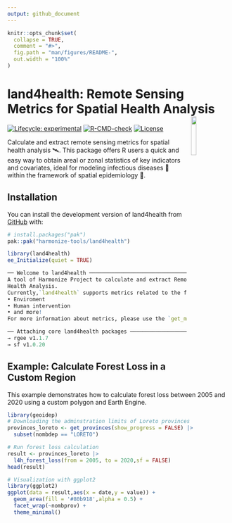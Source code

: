```yaml
---
output: github_document
---
```


<!-- README.md is generated from README.Rmd. Please edit that file -->

```r
knitr::opts_chunk$set(
  collapse = TRUE,
  comment = "#>",
  fig.path = "man/figures/README-",
  out.width = "100%"
)
```

# land4health: Remote Sensing Metrics for Spatial Health Analysis <img src="man/figures/logo.png" align="right" hspace="10" vspace="0" width="15%">

<!-- badges: start -->

[![Lifecycle: experimental](https://img.shields.io/badge/lifecycle-experimental-orange.svg)](https://lifecycle.r-lib.org/articles/stages.html#experimental)
[![R-CMD-check](https://github.com/harmonize-tools/land4health/actions/workflows/R-CMD-check.yaml/badge.svg)](https://github.com/harmonize-tools/land4health/actions/workflows/R-CMD-check.yaml)
[![License](https://img.shields.io/badge/license-MIT-green)](./LICENSE)
<!-- badges: end -->

Calculate and extract remote sensing metrics for spatial health analysis 🛰️.
This package offers R users a quick and easy way to obtain areal or zonal statistics of key indicators and covariates, ideal for modeling infectious diseases 🦠 within the framework of spatial epidemiology 🏥.

## Installation

You can install the development version of land4health from [GitHub](https://github.com/) with:

```r
# install.packages("pak")
pak::pak("harmonize-tools/land4health")
```
```r
library(land4health)
ee_Initialize(quiet = TRUE)
```

```r
── Welcome to land4health ──────────────────────────────────────────────────────────────────
A tool of Harmonize Project to calculate and extract Remote Sensing Metrics for Spatial
Health Analysis.
Currently,`land4health` supports metrics related to the following categories:
• Enviroment
• Human intervention
• and more!
For more information about metrics, please use the `get_metrics_metadata()` function.

── Attaching core land4health packages ─────────────────────────────────────────────────────
→ rgee v1.1.7
→ sf v1.0.20
```
## Example: Calculate Forest Loss in a Custom Region

This example demonstrates how to calculate forest loss between 2005 and 2020 using a custom polygon and Earth Engine.

```r
library(geoidep)
# Downloading the adminstration limits of Loreto provinces
provinces_loreto <- get_provinces(show_progress = FALSE) |> 
  subset(nombdep == "LORETO")

# Run forest loss calculation
result <- provinces_loreto |> 
  l4h_forest_loss(from = 2005, to = 2020,sf = FALSE)
head(result)
```

```r
# Visualization with ggplot2
library(ggplot2)
ggplot(data = result,aes(x = date,y = value)) +
  geom_area(fill = '#80b918',alpha = 0.5) + 
  facet_wrap(~nombprov) + 
  theme_minimal()
```

